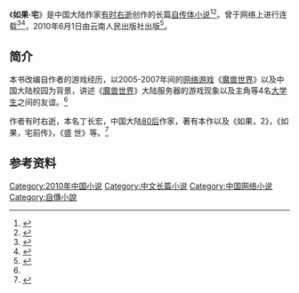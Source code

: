 {{expand|time=2015-03-29T02:28:54+00:00}}
{{infobox Book
| name = 如果·宅
| title_orig = 
| translator = 
| image = RUGUOZHAI Frontpage.jpeg
| image_caption = 小说封面
| author = 丁长宏（有时右逝）
| illustrator = 咬人
| country = {{PRC}}
| language = [[中文|简体中文]]
| series = 
| genre = [[自传小说|自传小说]]
| publisher = [[云南人民出版社|云南人民出版社]]
| release_date = 2010年6月1日
| media_type = 印刷（平装16开）<br/>[[kindle|kindle]]电子书<ref name="Amazon"/><br/>'''网络连载'''：<br/>[[艾泽拉斯国家地理|艾泽拉斯国家地理]]<ref name="NGA"/><br/>[[起点中文网|起点中文网]]<ref name="QD"/>
| pages = 384
| isbn = 9787222065116
| preceded_by = 
| followed_by = 《如果,宅前传:就这么晃着》
}}

《'''如果·宅'''》是中国大陆作家[[有时右逝|有时右逝]]创作的长篇[[自传体小说|自传体小说]]<ref name="duowan">{{zh-cn}}{{cite web|title=如果宅有时右逝：魔兽是个廉价的灵魂归宿|author=多玩|url=http://wow.duowan.com/1008/145286364551_3.html|date=2010-08-09|accessdate=2015-03-29|archive-url=https://web.archive.org/web/20150402141158/http://wow.duowan.com/1008/145286364551_3.html|archive-date=2015-04-02|dead-url=yes}}</ref><ref name="news1">{{zh-cn}}{{cite web|title=《如果宅》有时右逝/著|author=华商晨报|url=http://news.liao1.com/newspage/2010/07/4440067.html|date=2010-07-24|accessdate=2015-03-29|deadurl=yes|archiveurl=https://web.archive.org/web/20150402164918/http://news.liao1.com/newspage/2010/07/4440067.html|archivedate=2015-04-02}}</ref>。曾于网络上进行连载<ref name="NGA">{{zh-cn}}{{cite web|title=:: （心情文字） 6月30日。251页《如果，宅》更新。另外我想说，毕业真伤感。 ::|url=http://bbs.ngacn.cc/read.php?tid=1732271|author=有时右逝|date=2009-06-30|accessdate=2015-03-29|deadurl=yes|archiveurl=https://web.archive.org/web/20150402101558/http://bbs.ngacn.cc/read.php?tid=1732271|archivedate=2015-04-02|df=}}</ref><ref name="QD">{{zh-cn}}{{cite web|title=如果宅,如果宅最新章节,免费小说-起点|url=http://free.qidian.com/Free/ShowBook.aspx?bookid=1029327|author=起点中文网|accessdate=2015-03-29|archive-date=2015-04-02|archive-url=https://web.archive.org/web/20150402202901/http://free.qidian.com/Free/ShowBook.aspx?bookid=1029327|dead-url=no}}</ref>，2010年6月1日由云南人民出版社出版<ref name="Amazon">{{zh-cn}}{{cite web|title=如果.宅 （Kindle电子书）|url=http://www.amazon.cn/%E5%A6%82%E6%9E%9C-%E5%AE%85-%E6%9C%89%E6%97%B6%E5%8F%B3%E9%80%9D/dp/B008HKAYS8/ref=sr_1_4?s=books&ie=UTF8&qid=1427595084&sr=1-4&keywords=%E5%A6%82%E6%9E%9C%E5%AE%85|author=Amazon|accessdate=2015-03-29}}</ref>。
==简介==
本书改编自作者的游戏经历，以2005-2007年间的[[网络游戏|网络游戏]]《[[魔兽世界|魔兽世界]]》以及中国大陆校园为背景，讲述《[[魔兽世界|魔兽世界]]》大陆服务器的游戏现象以及主角等4名[[大学生|大学生]]之间的友谊。<ref name="duowan"/>

作者有时右逝，本名丁长宏，中国大陆[[80后|80后]]作家，著有本作以及《如果，2》，《如果，宅前传》，《盛 世》等。<ref>{{zh-cn}}{{cite web|url=http://games.sina.com.cn/o/z/wow/2011-12-08/1540433731.shtml|title=有时右逝新书见面会北京举行 咬人助阵|author=Sina|date=2011-12-08|accessdate=2015-03-29|archive-date=2015-04-02|archive-url=https://web.archive.org/web/20150402132753/http://games.sina.com.cn/o/z/wow/2011-12-08/1540433731.shtml|dead-url=no}}</ref>

==参考资料==
{{reflist}}

[[Category:2010年中国小说|Category:2010年中国小说]]
[[Category:中文长篇小说|Category:中文长篇小说]]
[[Category:中国网络小说|Category:中国网络小说]]
[[Category:自傳小說|Category:自傳小說]]